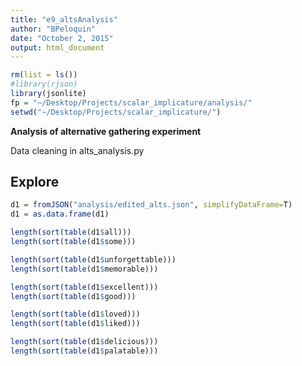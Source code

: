 ```yaml
---
title: "e9_altsAnalysis"
author: "BPeloquin"
date: "October 2, 2015"
output: html_document
---
```


```r
rm(list = ls())
#library(rjson)
library(jsonlite)
fp = "~/Desktop/Projects/scalar_implicature/analysis/"
setwd("~/Desktop/Projects/scalar_implicature/")
```

**Analysis of alternative gathering experiment**

Data cleaning in alts_analysis.py

Explore
--------
```r
d1 = fromJSON("analysis/edited_alts.json", simplifyDataFrame=T)
d1 = as.data.frame(d1)

length(sort(table(d1$all)))
length(sort(table(d1$some)))

length(sort(table(d1$unforgettable)))
length(sort(table(d1$memorable)))

length(sort(table(d1$excellent)))
length(sort(table(d1$good)))

length(sort(table(d1$loved)))
length(sort(table(d1$liked)))

length(sort(table(d1$delicious)))
length(sort(table(d1$palatable)))


```


